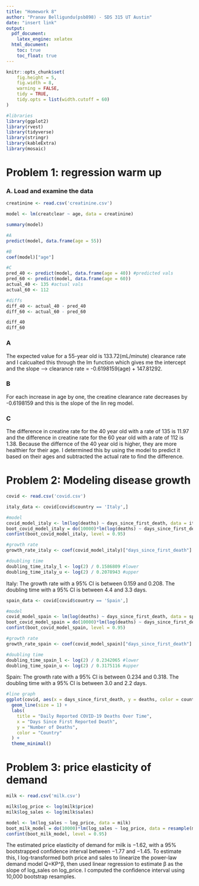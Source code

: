```yaml
---
title: "Homework 8"
author: "Pranav Belligundu(psb898) - SDS 315 UT Austin"
date: "insert link"
output:
  pdf_document:
    latex_engine: xelatex
  html_document:
    toc: true
    toc_float: true
---
```


```r
knitr::opts_chunk$set(
	fig.height = 5,
	fig.width = 8,
	warning = FALSE,
	tidy = TRUE,
	tidy.opts = list(width.cutoff = 60)
)
```


```r
#libraries
library(ggplot2)
library(rvest)
library(tidyverse)
library(stringr)
library(kableExtra)
library(mosaic)
```

# **Problem 1: regression warm up**
### A. Load and examine the data
```r
creatinine <- read.csv('creatinine.csv')

model <- lm(creatclear ~ age, data = creatinine)

summary(model)

#A
predict(model, data.frame(age = 55))

#B
coef(model)["age"]

#C
pred_40 <- predict(model, data.frame(age = 40)) #predicted vals
pred_60 <- predict(model, data.frame(age = 60))
actual_40 <- 135 #actual vals
actual_60 <- 112

#diffs
diff_40 <- actual_40 - pred_40
diff_60 <- actual_60 - pred_60

diff_40
diff_60
```
### A
The expected value for a 55-year old is 133.72(mL/minute) clearance rate and I calcualted this through the lm function which gives me the intercept and the slope --> clearance rate = -0.6198159(age) + 147.81292. 

### B
For each increase in age by one, the creatine clearance rate decreases by -0.6198159 and this is the slope of the lin reg model.

### C
The difference in creatine rate for the 40 year old with a rate of 135 is 11.97 and the difference in creatine rate for the 60 year old with a rate of 112 is 1.38. Because the differnce of the 40 year old is higher, they are more healthier for their age. I determined this by using the model to predict it based on their ages and subtracted the actual rate to find the difference. 

# **Problem 2: Modeling disease growth**
```r
covid <- read.csv('covid.csv')

italy_data <- covid[covid$country == 'Italy',]

#model
covid_model_italy <- lm(log(deaths) ~ days_since_first_death, data = italy_data)
boot_covid_model_italy = do(10000)*lm(log(deaths) ~ days_since_first_death, data = resample(italy_data))
confint(boot_covid_model_italy, level = 0.95)

#growth rate
growth_rate_italy <- coef(covid_model_italy)["days_since_first_death"]

#doubling time
doubling_time_italy_l <- log(2) / 0.1586809 #lower
doubling_time_italy_u <- log(2) / 0.2078943 #upper

```
Italy: The growth rate with a 95% CI is between 0.159 and 0.208. The doubling time with a 95% CI is between 4.4 and 3.3 days. 


```r
spain_data <- covid[covid$country == 'Spain',]

#model
covid_model_spain <- lm(log(deaths) ~ days_since_first_death, data = spain_data)
boot_covid_model_spain = do(10000)*lm(log(deaths) ~ days_since_first_death, data = resample(spain_data))
confint(boot_covid_model_spain, level = 0.95)

#growth rate
growth_rate_spain <- coef(covid_model_spain)["days_since_first_death"]

#doubling time
doubling_time_spain_l <- log(2) / 0.2342065 #lower
doubling_time_spain_u <- log(2) / 0.3175116 #upper
```
Spain: The growth rate with a 95% CI is between 0.234 and 0.318. The doubling time with a 95% CI is between 3.0 and 2.2 days. 

```r
#line graph
ggplot(covid, aes(x = days_since_first_death, y = deaths, color = country)) +
  geom_line(size = 1) +
  labs(
    title = "Daily Reported COVID-19 Deaths Over Time",
    x = "Days Since First Reported Death",
    y = "Number of Deaths",
    color = "Country"
  ) +
  theme_minimal()
```
# **Problem 3: price elasticity of demand**
```r
milk <- read.csv('milk.csv')

milk$log_price <- log(milk$price)
milk$log_sales <- log(milk$sales)

model <- lm(log_sales ~ log_price, data = milk)
boot_milk_model = do(10000)*lm(log_sales ~ log_price, data = resample(milk))
confint(boot_milk_model, level = 0.95)
```
The estimated price elasticity of demand for milk is −1.62, with a 95% bootstrapped confidence interval between −1.77 and −1.45. To estimate this, I log-transformed both price and sales to linearize the power-law demand model Q=KP^β, then used linear regression to estimate β as the slope of log_sales on log_price. I computed the confidence interval using 10,000 bootstrap resamples.

